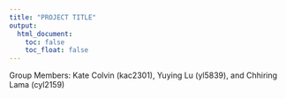 ```yaml
---
title: "PROJECT TITLE"
output: 
  html_document:
    toc: false
    toc_float: false
---
```


Group Members: Kate Colvin (kac2301), Yuying Lu (yl5839), and Chhiring Lama (cyl2159)

